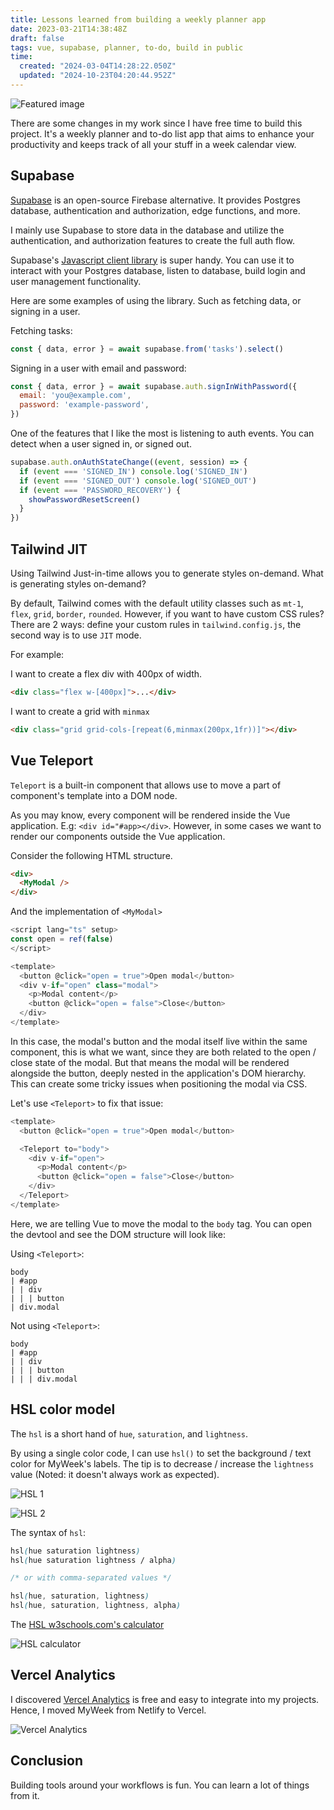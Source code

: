 ```yaml
---
title: Lessons learned from building a weekly planner app
date: 2023-03-21T14:38:48Z
draft: false
tags: vue, supabase, planner, to-do, build in public
time:
  created: "2024-03-04T14:28:22.050Z"
  updated: "2024-10-23T04:20:44.952Z"
---
```


![Featured image](/img/lessons-from-building-weekly-planner-app/featured.webp)

There are some changes in my work since I have free time to build this project. It's a weekly planner and to-do list app that aims to enhance your productivity and keeps track of all your stuff in a week calendar view.

## Supabase

[Supabase](https://supabase.com) is an open-source Firebase alternative. It provides Postgres database, authentication and authorization, edge functions, and more.

I mainly use Supabase to store data in the database and utilize the authentication, and authorization features to create the full auth flow.

Supabase's [Javascript client library](https://supabase.com/docs/reference/javascript/introduction) is super handy. You can use it to interact with your Postgres database, listen to database, build login and user management functionality.

Here are some examples of using the library. Such as fetching data, or signing in a user.

Fetching tasks:

```js
const { data, error } = await supabase.from('tasks').select()
```

Signing in a user with email and password:

```js
const { data, error } = await supabase.auth.signInWithPassword({
  email: 'you@example.com',
  password: 'example-password',
})
```

One of the features that I like the most is listening to auth events. You can detect when a user signed in, or signed out.

```js
supabase.auth.onAuthStateChange((event, session) => {
  if (event === 'SIGNED_IN') console.log('SIGNED_IN')
  if (event === 'SIGNED_OUT') console.log('SIGNED_OUT')
  if (event === 'PASSWORD_RECOVERY') {
    showPasswordResetScreen()
  }
})  
```

## Tailwind JIT

Using Tailwind Just-in-time allows you to generate styles on-demand. What is generating styles on-demand?

By default, Tailwind comes with the default utility classes such as `mt-1`, `flex`, `grid`, `border`, `rounded`. However, if you want to have custom CSS rules? There are 2 ways: define your custom rules in `tailwind.config.js`, the second way is to use `JIT` mode. 

For example:

I want to create a flex div with 400px of width.

```html
<div class="flex w-[400px]">...</div>
```

I want to create a grid with `minmax`

```html
<div class="grid grid-cols-[repeat(6,minmax(200px,1fr))]"></div>
```

## Vue Teleport

`Teleport` is a built-in component that allows use to move a part of component's template into a DOM node.

As you may know, every component will be rendered inside the Vue application. E.g: `<div id="#app></div>`. However, in some cases we want to render our components outside the Vue application.

Consider the following HTML structure.

```html
<div>
  <MyModal />
</div>
```

And the implementation of `<MyModal>`

```js
<script lang="ts" setup>
const open = ref(false)
</script>

<template>
  <button @click="open = true">Open modal</button>
  <div v-if="open" class="modal">
    <p>Modal content</p>
    <button @click="open = false">Close</button>
  </div>
</template>
```

In this case, the modal's button and the modal itself live within the same component, this is what we want, since they are both related to the open / close state of the modal. But that means the modal will be rendered alongside the button, deeply nested in the application's DOM hierarchy. This can create some tricky issues when positioning the modal via CSS.

Let's use `<Teleport>` to fix that issue:


```js
<template>
  <button @click="open = true">Open modal</button>

  <Teleport to="body">
    <div v-if="open">
      <p>Modal content</p>
      <button @click="open = false">Close</button>
    </div>
  </Teleport>
</template>
```

Here, we are telling Vue to move the modal to the `body` tag. You can open the devtool and see the DOM structure will look like:

Using `<Teleport>`:

```text
body          
| #app        
| | div       
| | | button  
| div.modal   
```

Not using `<Teleport>`:

```text
body              
| #app            
| | div           
| | | button      
| | | div.modal   
```

## HSL color model

The `hsl` is a short hand of `hue`, `saturation`, and `lightness`.

By using a single color code, I can use `hsl()` to set the background / text color for MyWeek's labels. The tip is to decrease / increase the `lightness` value (Noted: it doesn't always work as expected).

![HSL 1](/img/lessons-from-building-weekly-planner-app/hsl-1.webp)

![HSL 2](/img/lessons-from-building-weekly-planner-app/hsl-2.webp)

The syntax of `hsl`:

```css
hsl(hue saturation lightness)
hsl(hue saturation lightness / alpha)

/* or with comma-separated values */

hsl(hue, saturation, lightness)
hsl(hue, saturation, lightness, alpha)
```

The [HSL w3schools.com's calculator](https://www.w3schools.com/colors/colors_hsl.asp)

![HSL calculator](/img/lessons-from-building-weekly-planner-app/hsl-calculator.webp)

## Vercel Analytics

I discovered [Vercel Analytics](https://vercel.com/analytics) is free and easy to integrate into my projects. Hence, I moved MyWeek from Netlify to Vercel.

![Vercel Analytics](/img/lessons-from-building-weekly-planner-app/vercel-analytics.webp)

## Conclusion

Building tools around your workflows is fun. You can learn a lot of things from it.
